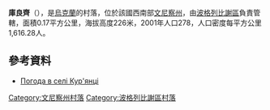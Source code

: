{{coord|49|30|32|N|29|27|29|E|scale:30000|display=title}}

'''庫良齊'''（{{lang-uk|Кур'янці}}），是[[烏克蘭|烏克蘭]]的村落，位於該國西南部[[文尼察州|文尼察州]]，由[[波格列比謝區|波格列比謝區]]負責管轄，面積0.17平方公里，海拔高度226米，2001年人口278，人口密度每平方公里1,616.28人。

==參考資料==
* [http://weather.in.ua/ua/vinnickaja/12793 Погода в селі Кур'янці] {{Wayback|url=http://weather.in.ua/ua/vinnickaja/12793 |date=20190207072706 }}

[[Category:文尼察州村落|Category:文尼察州村落]]
[[Category:波格列比謝區村落|Category:波格列比謝區村落]]


{{Vinnytsia-geo-stub}}